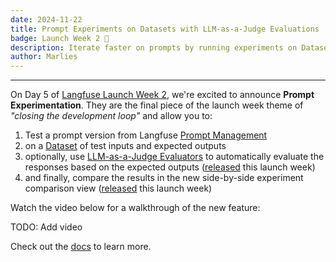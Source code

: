 ```yaml
---
date: 2024-11-22
title: Prompt Experiments on Datasets with LLM-as-a-Judge Evaluations
badge: Launch Week 2 🚀
description: Iterate faster on prompts by running experiments on Datasets and directly comparing evaluation results side-by-side. Experimentation speeds up the feedback loop when working on prompts and prevents regressions when making rapid changes.
author: Marlies
---
```



<ChangelogHeader />

---

On Day 5 of [Langfuse Launch Week 2](/blog/2024-11-17-launch-week-2), we're excited to announce **Prompt Experimentation**. They are the final piece of the launch week theme of _"closing the development loop"_ and allow you to:

1. Test a prompt version from Langfuse [Prompt Management](/docs/prompts)
2. on a [Dataset](/docs/datasets) of test inputs and expected outputs
3. optionally, use [LLM-as-a-Judge Evaluators](/docs/scores/model-based-evals) to automatically evaluate the responses based on the expected outputs ([released](/changelog/2024-11-19-llm-as-a-judge-for-datasets) this launch week)
4. and finally, compare the results in the new side-by-side experiment comparison view ([released](/changelog/2024-11-18-dataset-runs-comparison-view) this launch week)

Watch the video below for a walkthrough of the new feature:

TODO: Add video

Check out the [docs]() to learn more.
